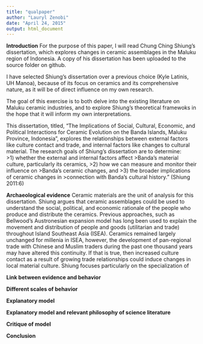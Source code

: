 ```yaml
---
title: "qualpaper"
author: "Lauryl Zenobi"
date: "April 24, 2015"
output: html_document
---
```

**Introduction**
For the purpose of this paper, I will read Chung Ching Shiung's dissertation, which explores changes in ceramic assemblages in the Maluku region of Indonesia. A copy of his dissertation has been uploaded to the source folder on github.  

I have selected Shiung's dissertation over a previous choice (Kyle Latinis, UH Manoa), because of its focus on ceramics and its comprehensive nature, as it will be of direct influence on my own research. 

The goal of this exercise is to both delve into the existing literature on Maluku ceramic industries, and to explore Shiung's theoretical framewoks in the hope that it will inform my own interpretations. 

This dissertation, titled, "The Implications of Social, Cultural, Economic, and Political Interactions for Ceramic Evolution on the Banda Islands, Maluku Province, Indonesia", explores the relationships between external factors like culture contact and trade, and internal factors like changes to cultural material. The research goals of Shiung's dissertation are to determine:  
  >1) whether the external and internal factors affect >Banda’s material culture, particularly its ceramics,
	>2) how we can measure and monitor their influence on >Banda’s ceramic changes, and
	>3) the broader implications of ceramic changes in >connection with Banda’s cultural history." (Shiung 2011:6)

**Archaeological evidence**
Ceramic materials are the unit of analysis for this dissertation. Shiung argues that ceramic assemblages could be used to understand the social, political, and economic rationale of the people who produce and distribute the ceramics. Previous approaches, such as Bellwood's Austronesian expansion model has long been used to explain the movement and distribution of people and goods (utilitarian and trade) throughout Island Southeast Asia (ISEA). Ceramics remained largely unchanged for millenia in ISEA, however, the development of pan-regional trade with Chinese and Muslim traders during the past one thousand years may have altered this continuity. If that is true, then increased culture contact as a result of growing trade relationships could induce changes in local material culture. Shiung focuses particularly on the specialization of 

**Link between evidence and behavior**

**Different scales of behavior**

**Explanatory model**

**Explanatory model and relevant philosophy of science literature**

**Critique of model**

**Conclusion**

